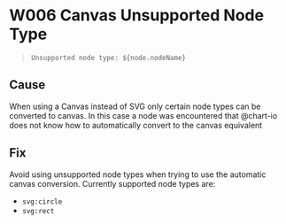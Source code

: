 
<Meta title="Errors & Warnings/Warnings/W006" />

# W006 Canvas Unsupported Node Type

> `Unsupported node type: ${node.nodeName}`

## Cause

When using a Canvas instead of SVG only certain node types can be converted to canvas. In this case a node was encountered that @chart-io does not know how to automatically convert to the canvas equivalent

## Fix

Avoid using unsupported node types when trying to use the automatic canvas conversion. Currently supported node types are:

-   `svg:circle`
-   `svg:rect`
